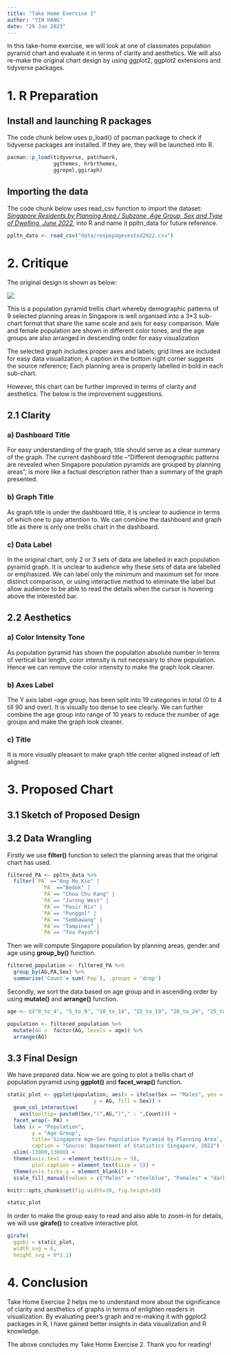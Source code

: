 ```yaml
---
title: "Take Home Exercise 2"
author: "YIN HANG"
date: "29 Jan 2023"
---
```


In this take-home exercise, we will look at one of classmates population pyramid chart and evaluate it in terms of clarity and aesthetics. We will also re-make the original chart design by using ggplot2, ggplot2 extensions and tidyverse packages.

# 1. R Preparation

## Install and launching R packages

The code chunk below uses p_load() of pacman package to check if tidyverse packages are installed. If they are, they will be launched into R.

```r
pacman::p_load(tidyverse, patchwork, 
               ggthemes, hrbrthemes,
               ggrepel,ggiraph)
```

## Importing the data

The code chunk below uses read_csv function to import the dataset: [*Singapore Residents by Planning Area / Subzone, Age Group, Sex and Type of Dwelling, June 2022*]{.underline}*,* into R and name it ppltn_data for future reference.

```r
ppltn_data <- read_csv("data/respopagesextod2022.csv")
```

# 2. Critique

The original design is shown as below:

![](images/Singapore%20Population%20Pyramid%20by%20Planning%20Area,%20June%202022.png)

This is a population pyramid trellis chart whereby demographic patterns of 9 selected planning areas in Singapore is well organised into a 3\*3 sub-chart format that share the same scale and axis for easy comparison. Male and female population are shown in different color tones, and the age groups are also arranged in descending order for easy visualization

The selected graph includes proper axes and labels; grid lines are included for easy data visualization; A caption in the bottom right corner suggests the source reference; Each planning area is properly labelled in bold in each sub-chart.

However, this chart can be further improved in terms of clarity and aesthetics. The below is the improvement suggestions.

## 2.1 Clarity

### a) Dashboard Title

For easy understanding of the graph, title should serve as a clear summary of the graph. The current dashboard title --"Different demographic patterns are revealed when Singapore population pyramids are grouped by planning areas", is more like a factual description rather than a summary of the graph presented.

### b) Graph Title

As graph title is under the dashboard title, it is unclear to audience in terms of which one to pay attention to. We can combine the dashboard and graph title as there is only one trellis chart in the dashboard.

### c) Data Label

In the original chart, only 2 or 3 sets of data are labelled in each population pyramid graph. It is unclear to audience why these sets of data are labelled or emphasized. We can label only the minimum and maximum set for more distinct comparison, or using interactive method to eliminate the label but allow audience to be able to read the details when the cursor is hovering above the interested bar.

## 2.2 Aesthetics

### a) Color Intensity Tone

As population pyramid has shown the population absolute number in terms of vertical bar length, color intensity is not necessary to show population. Hence we can remove the color intensity to make the graph look cleaner.

### b) Axes Label

The Y axis label --age group, has been split into 19 categories in total (0 to 4 till 90 and over). It is visually too dense to see clearly. We can further combine the age group into range of 10 years to reduce the number of age groups and make the graph look cleaner.

### c) Title

It is more visually pleasant to make graph title center aligned instead of left aligned.

# 3. Proposed Chart

## 3.1 Sketch of Proposed Design

## 3.2 Data Wrangling

Firstly we use **filter()** function to select the planning areas that the original chart has used.

```r
filtered_PA <- ppltn_data %>%
  filter(`PA` =="Ang Mo Kio" |
           `PA` =="Bedok" |
           `PA`== "Choa Chu Kang" |
           `PA`== "Jurong West" |
           `PA`== "Pasir Ris" |
           `PA`== "Punggol" |
           `PA`== "Sembawang" |
           `PA`== "Tampines" |
           `PA`== "Toa Payoh")
```

Then we will compute Singapore population by planning areas, gender and age using **group_by()** function.

```r
filtered_population <- filtered_PA %>%
  group_by(AG,PA,Sex) %>%
  summarise('Count'= sum(`Pop`), .groups = 'drop')
```

Secondly, we sort the data based on age group and in ascending order by using **mutate()** and **arrange()** function.

```r
age <- c("0_to_4", "5_to_9", "10_to_14", "15_to_19", "20_to_24", "25_to_29", "30_to_34", "35_to_39", "40_to_44", "45_to_49", "50_to_54", "55_to_59", "60_to_64", "65_to_69", "70_to_74", "75_to_79", "80_to_84", "85_to_89", "90_and_over")

population <- filtered_population %>%
  mutate(AG =  factor(AG, levels = age)) %>%
  arrange(AG)
```

## 3.3 Final Design

We have prepared data. Now we are going to plot a trellis chart of population pyramid using **ggplot()** and **facet_wrap()** function.

```r
static_plot <- ggplot(population, aes(x = ifelse(Sex == "Males", yes = -Count, no = Count), 
                            y = AG, fill = Sex)) + 
  geom_col_interactive(
    aes(tooltip= paste0(Sex,"(",AG,")"," : ",Count))) +
  facet_wrap(~ PA) +
  labs (x = "Population", 
        y = "Age Group", 
        title='Singapore Age-Sex Population Pyramid by Planning Area',
        caption = "Source: Department of Statistics Singapore, 2022") +
  xlim(-13000,13000) +
  theme(axis.text = element_text(size = 5),
        plot.caption = element_text(size = 5)) +
  theme(axis.ticks.y = element_blank()) +
  scale_fill_manual(values = c("Males" = "steelblue", "Females" = "darksalmon"))

knitr::opts_chunk$set(fig.width=30, fig.height=50) 

static_plot
```

In order to make the group easy to read and also able to zoom-in for details, we will use **girafe()** to creative interactive plot.

```r
girafe(
  ggobj = static_plot,
  width_svg = 6,
  height_svg = 6*1.1)
```

# 4. Conclusion

Take Home Exercise 2 helps me to understand more about the significance of clarity and aesthetics of graphs in terms of enlighten readers in visualization. By evaluating peer's graph and re-making it with ggplot2 packages in R, I have gained better insights in data visualization and R knowledge.

The above concludes my Take Home Exercise 2. Thank you for reading!
